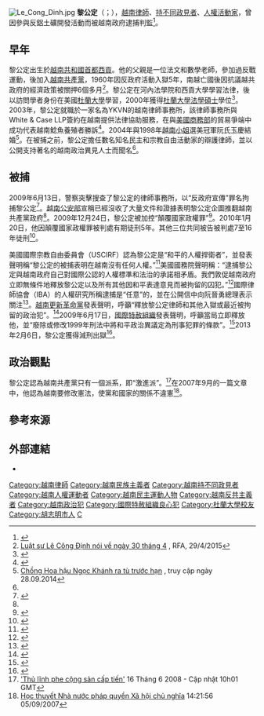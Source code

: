 [[File:Le_Cong_Dinh.jpg|thumb]]
'''黎公定'''（{{lang-vi|Lê Công Định}}；{{bd|1968年|10月1日|df=L}}），[[越南|越南]][[律師|律師]]、[[持不同政見者|持不同政見者]]、[[人權活動家|人權活動家]]，曾因參與反鋁土礦開發活動而被越南政府逮捕判監<ref name="RadioAustralia">{{cite web|url=http://www.radioaustralia.net.au/connectasia/stories/200906/s2599345.htm|title=Prominent lawyer jailed in Vietnam|accessdate=2009-06-20|archive-date=2011-10-26|archive-url=https://web.archive.org/web/20111026031323/http://www.radioaustralia.net.au/connectasia/stories/200906/s2599345.htm|dead-url=no}}</ref>。

==早年==
黎公定出生於[[越南共和國|越南共和國]][[首都|首都]][[胡志明市|西貢]]。他的父親是一位法文和數學老師，參加過反戰運動，後加入[[越南共產黨|越南共產黨]]，1960年因反政府活動入獄5年，南越亡國後因抗議越共政府的經濟政策被關押6個多月<ref name=rfa1>[http://www.rfa.org/vietnamese/in_depth/a-sg-prominent-dissident-talk-ab-04301975-04292015145552.html Luật sư Lê Công Định nói về ngày 30 tháng 4] {{Wayback|url=http://www.rfa.org/vietnamese/in_depth/a-sg-prominent-dissident-talk-ab-04301975-04292015145552.html |date=20211224075509 }}, RFA, 29/4/2015</ref>。黎公定在河內法學院和西貢大學學習法律，後以訪問學者身份在美國[[杜蘭大學|杜蘭大學]]學習，2000年獲得[[杜蘭大學|杜蘭大學]][[法學碩士|法學碩士]]學位<ref name="HumanRightsWatch">{{cite web|url=https://www.hrw.org/en/news/2009/06/16/vietnam-free-prominent-rights-lawyer-le-cong-dinh|title=Vietnam: Free Prominent Rights Lawyer Le Cong Dinh|accessdate=2009-06-20|archive-date=2010-03-28|archive-url=https://web.archive.org/web/20100328015702/http://www.hrw.org/en/news/2009/06/16/vietnam-free-prominent-rights-lawyer-le-cong-dinh|dead-url=no}}</ref>。2003年，黎公定就職於一家名為YKVN的越南律師事務所，該律師事務所與White & Case LLP簽約在越南提供法律協助服務，在與[[美國商務部|美國商務部]]的貿易爭端中成功代表越南鯰魚養殖者勝訴<ref name=a1>{{cite news | url=https://www.nytimes.com/2009/12/24/world/asia/24vietnam.html | work=The New York Times | title=Vietnam Charges Lawyer With Capital Crime | first=Seth | last=Mydans | date=2009-12-24 | accessdate=2010-05-07 | archive-date=2019-04-06 | archive-url=https://web.archive.org/web/20190406040418/https://www.nytimes.com/2009/12/24/world/asia/24vietnam.html | dead-url=no }}</ref>。2004年與1998年[[越南小姐|越南小姐]]選美冠軍阮氏玉慶結婚<ref>[http://phunutoday.vn/doi-song/chong-hoa-hau-ngoc-khanh-ra-tu-truoc-han-23251.html Chồng Hoa hậu Ngọc Khánh ra tù trước hạn ] {{Webarchive|url=https://web.archive.org/web/20150307041643/http://phunutoday.vn/doi-song/chong-hoa-hau-ngoc-khanh-ra-tu-truoc-han-23251.html |date = ngày 7 tháng 3 năm 2015}}, truy cập ngày 28.09.2014</ref>。在被捕之前，黎公定擔任數名知名民主和宗教自由活動家的辯護律師，並以公開支持著名的越南政治異見人士而聞名<ref name=a1/>。

==被捕==
2009年6月13日，警察突擊搜查了黎公定的律師事務所，以“反政府宣傳”罪名拘捕黎公定<ref name="AustraliaNetworkNews">{{cite web|url=http://australianetworknews.com/stories/200906/2599544.htm?desktop|title=Vietnam lawyer's arrest worries US|accessdate=2009-06-20|archive-date=2011-07-07|archive-url=https://web.archive.org/web/20110707191313/http://australianetworknews.com/stories/200906/2599544.htm?desktop|dead-url=yes}}</ref>。[[越南公安部|越南公安部]]宣稱已經沒收了大量文件和證據表明黎公定企圖推翻越南共產黨政府<ref name="HumanRightsWatch"/>。2009年12月24日，黎公定被加控“顛覆國家政權罪”<ref>{{cite news|url=http://news.bbc.co.uk/1/hi/world/asia-pacific/8429351.stm|title=Vietnam lawyer charged with subversion|date=December 24, 2009|publisher=BBC News|accessdate=2021-12-24|archive-date=2019-12-18|archive-url=https://web.archive.org/web/20191218083735/http://news.bbc.co.uk/1/hi/world/asia-pacific/8429351.stm|dead-url=no}}</ref>。2010年1月20日，他因顛覆國家政權罪被判處有期徒刑5年。其他三位共同被告被判處7至16年徒刑<ref>{{cite news|url=https://www.nytimes.com/2010/01/21/world/asia/21vietnam.html|title=Vietnam Jails 4 Activists for Subversion|date=January 20, 2010|work=New York Times|first=Seth|last=Mydans|accessdate=2010-05-07|archive-date=2021-12-24|archive-url=https://web.archive.org/web/20211224074800/https://www.nytimes.com/2010/01/21/world/asia/21vietnam.html|dead-url=no}}</ref>。

美國國際宗教自由委員會（USCIRF）認為黎公定是“和平的人權捍衛者”，並發表聲明稱“黎公定的被捕表明在越南沒有任何人權。”<ref name="ChristianPost">{{cite web|url=http://www.christianpost.com/article/20090619/u-s-group-condemns-arrest-of-rights-lawyer-in-vietnam/index.html|title=U.S. Group Condemns Arrest of Rights Lawyer in Vietnam|accessdate=2009-06-20|archive-date=2009-08-05|archive-url=https://web.archive.org/web/20090805204212/http://www.christianpost.com/article/20090619/u-s-group-condemns-arrest-of-rights-lawyer-in-vietnam/index.html|dead-url=no}}</ref>美國國務院聲明稱：“逮捕黎公定與越南政府自己對國際公認的人權標準和法治的承諾相矛盾。我們敦促越南政府立即無條件地釋放黎公定以及所有其他因和平表達意見而被拘留的囚犯。”<ref name="USStateDepartment">{{cite web|url=https://2009-2017.state.gov/r/pa/prs/ps/2009/06a/124797.htm|title=Vietnam: Arrest of Lawyer Le Cong Dinh|accessdate=2009-06-20|archive-date=2021-12-24|archive-url=https://web.archive.org/web/20211224074806/https://2009-2017.state.gov/r/pa/prs/ps/2009/06a/124797.htm|dead-url=no}}</ref>國際律師協會（IBA）的人權研究所稱逮捕是“任意”的，並在公開信中向阮晉勇總理表示關注<ref name="Afp">{{cite web|url=https://www.google.com/hostednews/afp/article/ALeqM5igLY9oQogwgpEsJUjqg_yv_m6neg|title=Global lawyers' group brands Vietnam arrest 'arbitrary'|accessdate=2009-06-20}}</ref>。[[越南更新革命黨|越南更新革命黨]]發表聲明，呼籲“釋放黎公定律師和其他入獄或最近被拘留的政治犯”。<ref name="VietTan">{{cite web|url=http://www.viettan.org/spip.php?article8666|title=On the Repressive Measures Against Attorney Le Cong Dinh|accessdate=2009-06-20|archive-date=2021-06-10|archive-url=https://web.archive.org/web/20210610083449/http://www.viettan.org/spip.php?article8666|dead-url=no}}</ref>2009年6月17日，[[國際特赦組織|國際特赦組織]]發表聲明，呼籲當局立即釋放他，並“廢除或修改1999年刑法中將和平政治異議定為刑事犯罪的條款”。<ref name="AmnestyInternational">{{cite web|url=https://www.amnesty.org/en/documents/asa41/002/2009/en/|title=Urgent Action : Le Cong Dinh, human rights lawyer: arrested|accessdate=2009-06-21|archive-date=2021-12-24|archive-url=https://web.archive.org/web/20211224074808/https://www.amnesty.org/en/documents/asa41/002/2009/en/|dead-url=no}}</ref>2013年2月6日，黎公定獲得減刑出獄<ref>{{cite web|url=http://dantri.com.vn/xa-hoi/ong-le-cong-dinh-duoc-ra-tu-truoc-han-694431.htm|title=Ông Lê Công Định được ra tù trước hạn|publisher=dantri|date=2013-02-06|access-date=2021-12-24|archive-date=2013-03-27|archive-url=https://web.archive.org/web/20130327004250/http://dantri.com.vn/xa-hoi/ong-le-cong-dinh-duoc-ra-tu-truoc-han-694431.htm|dead-url=no}}</ref>。

==政治觀點==
黎公定認為越南共產黨只有一個派系，即“激進派”。<ref>[http://www.bbc.co.uk/vietnamese/forum/story/2008/06/printable/080616_nhalanhdaovovankiet.shtml 'Thủ lĩnh phe cộng sản cấp tiến'] {{Wayback|url=http://www.bbc.co.uk/vietnamese/forum/story/2008/06/printable/080616_nhalanhdaovovankiet.shtml |date=20140805062937 }} 16 Tháng 6 2008 - Cập nhật 10h01 GMT</ref>在2007年9月的一篇文章中，他認為越南要修改憲法，使黨和國家的關係不違憲<ref>[http://tiasang.vn/news?id=1912 Học thuyết Nhà nước pháp quyền Xã hội chủ nghĩa] {{Webarchive|url=https://web.archive.org/web/20090620061804/http://tiasang.vn/news?id=1912 |date = ngày 20 tháng 6 năm 2009}} 14:21:56 05/09/2007</ref>。

==參考來源==
{{reflist}}

==外部連結==
{{Commonscat|Le Cong Dinh}}
*{{Facebook|LSLeCongDinh}}

{{DEFAULTSORT:L}}

[[Category:越南律師|Category:越南律師]]
[[Category:越南民族主義者|Category:越南民族主義者]]
[[Category:越南持不同政見者|Category:越南持不同政見者]]
[[Category:越南人權運動者|Category:越南人權運動者]]
[[Category:越南民主運動人物|Category:越南民主運動人物]]
[[Category:越南反共主義者|Category:越南反共主義者]]
[[Category:越南政治犯|Category:越南政治犯]]
[[Category:國際特赦組織良心犯|Category:國際特赦組織良心犯]]
[[Category:杜蘭大學校友|Category:杜蘭大學校友]]
[[Category:胡志明市人|Category:胡志明市人]]
[[Category:黎姓|C]]